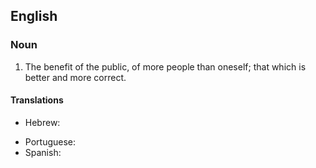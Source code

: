 ==English==

===Noun===
{{en-noun|-|head=[[greater]] [[good]]}}

# The benefit of the public, of more people than oneself; that which is better and more correct.

====Translations====
{{trans-top|benefit of the public}}
* Hebrew: {{t-|he|טובת הכלל}}
{{trans-mid}}
* Portuguese: {{t-|pt|bem maior|m}}
* Spanish: {{t|es|bien común|m}}
{{trans-bottom}}